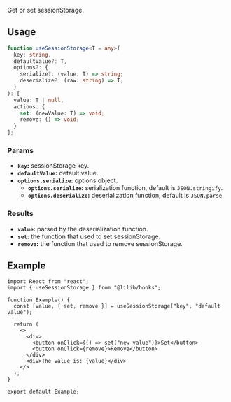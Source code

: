 
Get or set sessionStorage.

## Usage

```ts
function useSessionStorage<T = any>(
  key: string,
  defaultValue?: T,
  options?: {
    serialize?: (value: T) => string;
    deserialize?: (raw: string) => T;
  }
): [
  value: T | null,
  actions: {
    set: (newValue: T) => void;
    remove: () => void;
  }
];
```

### Params

- **`key`:** sessionStorage key.
- **`defaultValue`:** default value.
- **`options.serialize`:** options object.
  - **`options.serialize`:** serialization function, default is `JSON.stringify`.
  - **`options.deserialize`:** deserialization function, default is `JSON.parse`.

### Results

- **`value`:** parsed by the deserialization function.
- **`set`:** the function that used to set sessionStorage.
- **`remove`:** the function that used to remove sessionStorage.

## Example

<ExampleBox>
  <UseSessionStorageExample />
</ExampleBox>

```tsx
import React from "react";
import { useSessionStorage } from "@lilib/hooks";

function Example() {
  const [value, { set, remove }] = useSessionStorage("key", "default value");

  return (
    <>
      <div>
        <button onClick={() => set("new value")}>Set</button>
        <button onClick={remove}>Remove</button>
      </div>
      <div>The value is: {value}</div>
    </>
  );
}

export default Example;
```
